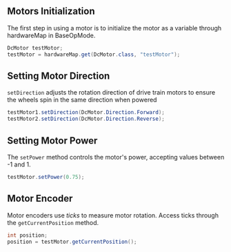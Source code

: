 ## Motors Initialization

The first step in using a motor is to initialize the motor as a variable through hardwareMap in BaseOpMode.

```java
DcMotor testMotor;
testMotor = hardwareMap.get(DcMotor.class, "testMotor");
```

## Setting Motor Direction

`setDirection` adjusts the rotation direction of drive train motors to ensure the wheels spin in the same direction when powered

```java
testMotor1.setDirection(DcMotor.Direction.Forward);
testMotor2.setDirection(DcMotor.Direction.Reverse);
```

## Setting Motor Power

The `setPower` method controls the motor's power, accepting values between -1 and 1.

```java
testMotor.setPower(0.75);
```

## Motor Encoder

Motor encoders use _ticks_ to measure motor rotation. Access ticks through the `getCurrentPosition` method.

```java
int position;
position = testMotor.getCurrentPosition();
```
